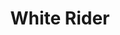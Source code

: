 ---
title: "White Rider"
slug: "white-rider"
arcana: "Chariot"

image: "./.jpg"

phys: ""
gun: ""
fire: ""
ice: ""
elec: ""
wind: ""
psy: ""
nuke: ""
bless: ""
curse: ""
---
